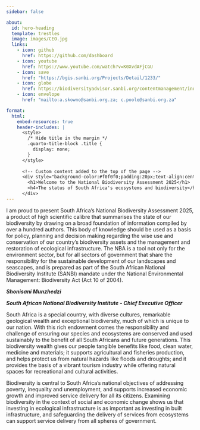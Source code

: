 ```yaml
---
sidebar: false

about: 
  id: hero-heading
  template: trestles
  image: images/CEO.jpg
  links:
    - icon: github
      href: https://github.com/dashboard
    - icon: youtube
      href: https://www.youtube.com/watch?v=K0XvdAFjCGU
    - icon: save
      href: "https://bgis.sanbi.org/Projects/Detail/1233/"
    - icon: globe
      href: https://biodiversityadvisor.sanbi.org/contentmanagement/index?guid=e7c11960-bb9b-4bac-a736-6c6db0e01b42
    - icon: envelope
      href: "mailto:a.skowno@sanbi.org.za; c.poole@sanbi.org.za"

format: 
  html:
    embed-resources: true 
    header-includes: |
      <style>
        /* Hide title in the margin */
        .quarto-title-block .title {
          display: none;
        }
      </style>
      
      <!-- Custom content added to the top of the page -->
      <div style="background-color:#f0f0f0;padding:20px;text-align:center;">
        <h1>Welcome to the National Biodiversity Assessment 2025</h1>
        <h4>The status of South Africa's ecosystems and biodiversity</h4>
      </div>
---
```


::: {#hero-heading}
I am proud to present South Africa's National Biodiversity Assessment 2025, a product of high scientific calibre that summarises the state of our biodiversity by drawing on a broad foundation of information compiled by over a hundred authors. This body of knowledge should be used as a basis for policy, planning and decision making regarding the wise use and conservation of our country's biodiversity assets and the management and restoration of ecological infrastructure. The NBA is a tool not only for the environment sector, but for all sectors of government that share the responsibility for the sustainable development of our landscapes and seascapes, and is prepared as part of the South African National Biodiversity Institute (SANBI) mandate under the National Environmental Management: Biodiversity Act (Act 10 of 2004).

***Shonisani Munzhedzi***

***South African National Biodiversity Institute - Chief Executive Officer***
:::

South Africa is a special country, with diverse cultures, remarkable geological wealth and exceptional biodiversity, much of which is unique to our nation. With this rich endowment comes the responsibility and challenge of ensuring our species and ecosystems are conserved and used sustainably to the benefit of all South Africans and future generations. This biodiversity wealth gives our people tangible benefits like food, clean water, medicine and materials; it supports agricultural and fisheries production, and helps protect us from natural hazards like floods and droughts; and it provides the basis of a vibrant tourism industry while offering natural spaces for recreational and cultural activities.

Biodiversity is central to South Africa's national objectives of addressing poverty, inequality and unemployment, and supports increased economic growth and improved service delivery for all its citizens. Examining biodiversity in the context of social and economic change shows us that investing in ecological infrastructure is as important as investing in built infrastructure, and safeguarding the delivery of services from ecosystems can support service delivery from all spheres of government.
